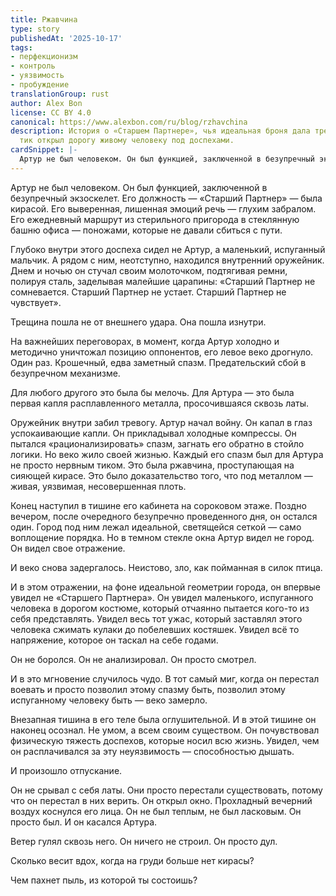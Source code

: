 ```yaml
---
title: Ржавчина
type: story
publishedAt: '2025-10-17'
tags:
- перфекционизм
- контроль
- уязвимость
- пробуждение
translationGroup: rust
author: Alex Bon
license: CC BY 4.0
canonical: https://www.alexbon.com/ru/blog/rzhavchina
description: История о «Старшем Партнере», чья идеальная броня дала трещину, и невольный
  тик открыл дорогу живому человеку под доспехами.
cardSnippet: |-
  Артур не был человеком. Он был функцией, заключенной в безупречный экзоскелет. Его должность — «Старший Партнер» — была кирасой. Его выверенная, лишенная эмоций речь — глухим забралом. Его ежедневный маршрут из стерильного пригорода в стеклянную башню офиса — поножами, которые не давали сбиться с пути. Глубоко внутри этого доспеха сидел не Артур, а маленький, испуганный мальчик.
---
```


Артур не был человеком. Он был функцией, заключенной в безупречный экзоскелет. Его должность — «Старший Партнер» — была кирасой. Его выверенная, лишенная эмоций речь — глухим забралом. Его ежедневный маршрут из стерильного пригорода в стеклянную башню офиса — поножами, которые не давали сбиться с пути.

Глубоко внутри этого доспеха сидел не Артур, а маленький, испуганный мальчик. А рядом с ним, неотступно, находился внутренний оружейник. Днем и ночью он стучал своим молоточком, подтягивая ремни, полируя сталь, заделывая малейшие царапины: «Старший Партнер не сомневается. Старший Партнер не устает. Старший Партнер не чувствует».

Трещина пошла не от внешнего удара. Она пошла изнутри.

На важнейших переговорах, в момент, когда Артур холодно и методично уничтожал позицию оппонентов, его левое веко дрогнуло. Один раз. Крошечный, едва заметный спазм. Предательский сбой в безупречном механизме.

Для любого другого это была бы мелочь. Для Артура — это была первая капля расплавленного металла, просочившаяся сквозь латы.

Оружейник внутри забил тревогу. Артур начал войну. Он капал в глаз успокаивающие капли. Он прикладывал холодные компрессы. Он пытался «рационализировать» спазм, загнать его обратно в стойло логики. Но веко жило своей жизнью. Каждый его спазм был для Артура не просто нервным тиком. Это была ржавчина, проступающая на сияющей кирасе. Это было доказательство того, что под металлом — живая, уязвимая, несовершенная плоть.

Конец наступил в тишине его кабинета на сороковом этаже. Поздно вечером, после очередного безупречно проведенного дня, он остался один. Город под ним лежал идеальной, светящейся сеткой — само воплощение порядка. Но в темном стекле окна Артур видел не город. Он видел свое отражение.

И веко снова задергалось. Неистово, зло, как пойманная в силок птица.

И в этом отражении, на фоне идеальной геометрии города, он впервые увидел не «Старшего Партнера». Он увидел маленького, испуганного человека в дорогом костюме, который отчаянно пытается кого-то из себя представлять. Увидел весь тот ужас, который заставлял этого человека сжимать кулаки до побелевших костяшек. Увидел всё то напряжение, которое он таскал на себе годами.

Он не боролся. Он не анализировал. Он просто смотрел.

И в это мгновение случилось чудо. В тот самый миг, когда он перестал воевать и просто позволил этому спазму быть, позволил этому испуганному человеку быть — веко замерло.

Внезапная тишина в его теле была оглушительной. И в этой тишине он наконец осознал. Не умом, а всем своим существом. Он почувствовал физическую тяжесть доспехов, которые носил всю жизнь. Увидел, чем он расплачивался за эту неуязвимость — способностью дышать.

И произошло отпускание.

Он не срывал с себя латы. Они просто перестали существовать, потому что он перестал в них верить. Он открыл окно. Прохладный вечерний воздух коснулся его лица. Он не был теплым, не был ласковым. Он просто был. И он касался Артура.

Ветер гулял сквозь него. Он ничего не строил. Он просто дул.

Сколько весит вдох, когда на груди больше нет кирасы?

Чем пахнет пыль, из которой ты состоишь?
